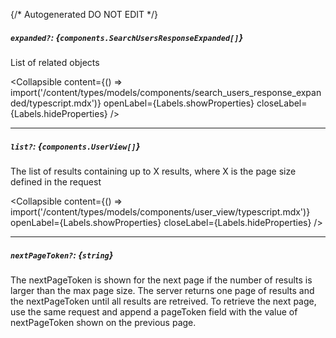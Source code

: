 {/* Autogenerated DO NOT EDIT  */}

##### `expanded?`: *{`components.SearchUsersResponseExpanded[]`}*
List of related objects

<Collapsible content={() => import('/content/types/models/components/search_users_response_expanded/typescript.mdx')} openLabel={Labels.showProperties} closeLabel={Labels.hideProperties} />


---
##### `list?`: *{`components.UserView[]`}*
The list of results containing up to X results, where X is the page size defined in the request

<Collapsible content={() => import('/content/types/models/components/user_view/typescript.mdx')} openLabel={Labels.showProperties} closeLabel={Labels.hideProperties} />


---
##### `nextPageToken?`: *{`string`}*
The nextPageToken is shown for the next page if the number of results is larger than the max page size. The server returns one page of results and the nextPageToken until all results are retreived. To retrieve the next page, use the same request and append a pageToken field with the value of nextPageToken shown on the previous page.


